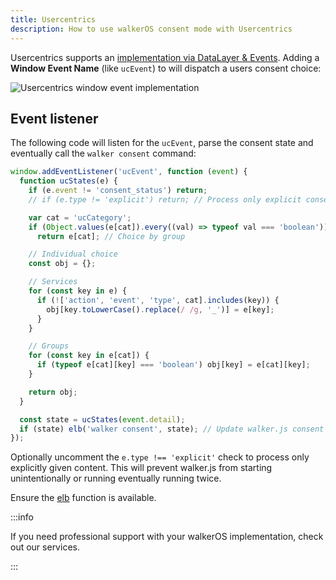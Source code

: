 ```yaml
---
title: Usercentrics
description: How to use walkerOS consent mode with Usercentrics
---
```



Usercentrics supports an
[implementation via DataLayer & Events](https://docs.usercentrics.com/#/v2-events?id=usage-as-window-event).
Adding a **Window Event Name** (like `ucEvent`) to will dispatch a users consent
choice:

![Usercentrics window event implementation](./usercentrics-implementation-window_event.png)

## Event listener

The following code will listen for the `ucEvent`, parse the consent state and
eventually call the `walker consent` command:

```js
window.addEventListener('ucEvent', function (event) {
  function ucStates(e) {
    if (e.event != 'consent_status') return;
    // if (e.type != 'explicit') return; // Process only explicit consent

    var cat = 'ucCategory';
    if (Object.values(e[cat]).every((val) => typeof val === 'boolean'))
      return e[cat]; // Choice by group

    // Individual choice
    const obj = {};

    // Services
    for (const key in e) {
      if (!['action', 'event', 'type', cat].includes(key)) {
        obj[key.toLowerCase().replace(/ /g, '_')] = e[key];
      }
    }

    // Groups
    for (const key in e[cat]) {
      if (typeof e[cat][key] === 'boolean') obj[key] = e[cat][key];
    }

    return obj;
  }

  const state = ucStates(event.detail);
  if (state) elb('walker consent', state); // Update walker.js consent state
});
```

Optionally uncomment the `e.type !== 'explicit'` check to process only
explicitly given content. This will prevent walker.js from starting
unintentionally or running eventually running twice.

Ensure the [elb](/docs/collectors/web-collector/commands#elb) function is available.

:::info

If you need professional support with your walkerOS implementation, check out
our&nbsp;<Link to="/services">services</Link>.

:::
